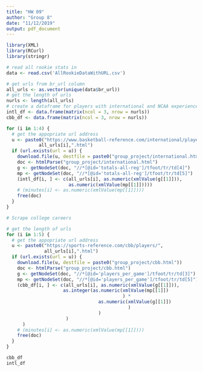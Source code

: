 ---
title: "HW 09"
author: "Group 8"
date: "11/12/2019"
output: pdf_document
---

```{r, echo=TRUE}
library(XML)
library(RCurl)
library(stringr)

```

```{r, echo=TRUE}
# read all rookie stats in
data <- read.csv('AllRookieDataWithURL.csv')
```

```{r, echo=TRUE}
# get urls from br_url column
all_urls <- as.vector(unique(data$br_url))
# get the length of urls
nurls <- length(all_urls)
# create a dataframe for players with international and NCAA experience a
intl_df <- data.frame(matrix(ncol = 3, nrow = nurls))
cbb_df <- data.frame(matrix(ncol = 3, nrow = nurls))
```

```{r, echo=TRUE}

for (i in 1:4) {
  # get the appopriate url address
  u <- paste0("https://www.basketball-reference.com/international/players/",
            all_urls[i],".html")
  if (url.exists(url = u)) {
    download.file(u, destfile = paste0("group_project/international.html"))
    doc <- htmlParse("group_project/international.html")
    g <- getNodeSet(doc, "//*[@id='totals-all-reg']/tfoot/tr/td[4]")
    mp <- getNodeSet(doc, "//*[@id='totals-all-reg']/tfoot/tr/td[5]")
    (intl_df[i, ] <- c(all_urls[i], as.numeric(xmlValue(g[[1]])),
                       as.numeric(xmlValue(mp[[1]]))))
    # (minutes[i] <- as.numeric(xmlValue(mp[[1]])))
    free(doc)
  }
}

```
```{r, echo=TRUE}
# Scrape college careers

# get the length of urls
for (i in 1:5) {
  # get the appopriate url address
  u <- paste0("https://sports-reference.com/cbb/players/",
              all_urls[i],".html")
  if (url.exists(url = u)) {
    download.file(u, destfile = paste0("group_project/cbb.html"))
    doc <- htmlParse("group_project/cbb.html")
    g <- getNodeSet(doc, "//*[@id='players_per_game']/tfoot/tr/td[3]")
    mp <- getNodeSet(doc, "//*[@id='players_per_game']/tfoot/tr/td[5]")
    (cbb_df[i, ] <- c(all_urls[i], as.numeric(xmlValue(g[[1]])),
                     as.integer(as.numeric(xmlValue(mp[[1]])
                                           ) * 
                                  as.numeric(xmlValue(g[[1]])
                                             )
                                  )
                      )
      )
    # (minutes[i] <- as.numeric(xmlValue(mp[[1]])))
    free(doc)
  }
}
```
```{r, echo=TRUE}
cbb_df
intl_df
```


